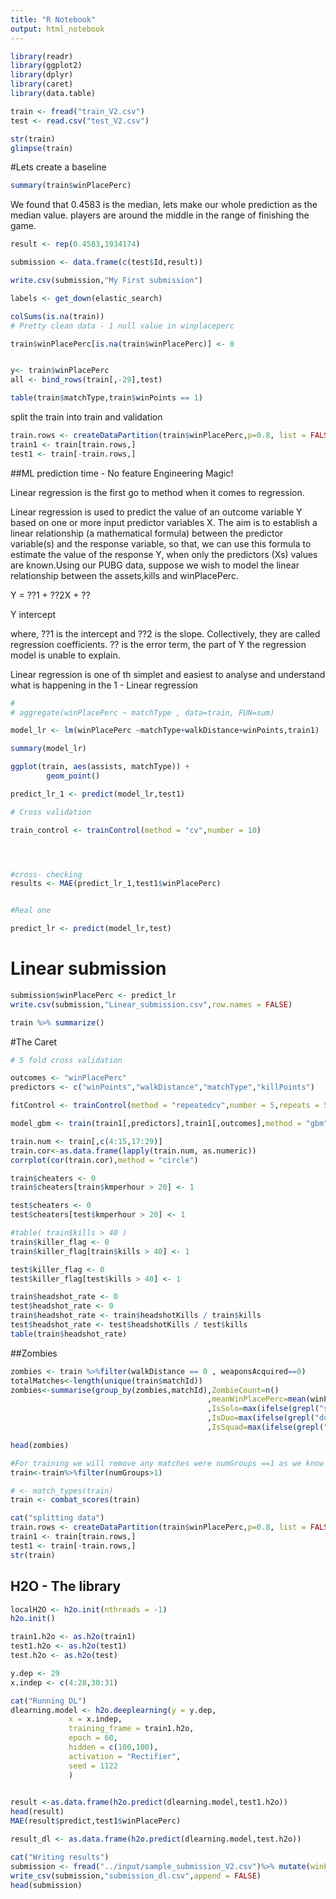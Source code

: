 ---
title: "R Notebook"
output: html_notebook
---



```{r}
library(readr)
library(ggplot2)
library(dplyr)
library(caret)
library(data.table)
```

```{r}
train <- fread("train_V2.csv")
test <- read.csv("test_V2.csv")
```


```{r}

str(train)
glimpse(train)

```

#Lets create a baseline
```{r}

summary(train$winPlacePerc)

```

We found that 0.4583 is the median, lets make our whole prediction as the median value.
players are around the middle in the range of finishing the game.

```{r}
result <- rep(0.4583,1934174)

submission <- data.frame(c(test$Id,result))

write.csv(submission,"My First submission")

labels <- get_down(elastic_search)

```



```{r}
colSums(is.na(train))
# Pretty clean data - 1 null value in winplaceperc
```

```{r}
train$winPlacePerc[is.na(train$winPlacePerc)] <- 0


y<- train$winPlacePerc
all <- bind_rows(train[,-29],test)

```


```{r}
table(train$matchType,train$winPoints == 1)

```

split the train into train and validation
```{r}

train.rows <- createDataPartition(train$winPlacePerc,p=0.8, list = FALSE)
train1 <- train[train.rows,]
test1 <- train[-train.rows,]

```


##ML prediction time - No feature Engineering Magic!

Linear regression is the first go to method when it comes to regression.

     

Linear regression is used to predict the value of an outcome variable Y based on one or more input predictor variables X. The aim is to establish a linear relationship (a mathematical formula) between the predictor variable(s) and the response variable, so that, we can use this formula to estimate the value of the response Y, when only the predictors (Xs) values are known.Using our PUBG data, suppose we wish to model the linear relationship between the assets,kills and winPlacePerc.

 Y = ??1 + ??2X + ??
 
 Y intercept 

where, ??1 is the intercept and ??2 is the slope. Collectively, they are called regression coefficients. ?? is the error term, the part of Y the regression model is unable to explain.

Linear regression is one of th simplet and easiest to analyse and understand what is happening in the 
1 - Linear regression

```{r}
# 
# aggregate(winPlacePerc ~ matchType , data=train, FUN=sum)

model_lr <- lm(winPlacePerc ~matchType+walkDistance+winPoints,train1)

summary(model_lr)


```

```{r}

ggplot(train, aes(assists, matchType)) +
        geom_point()

```


```{r}

predict_lr_1 <- predict(model_lr,test1)

# Cross validation

train_control <- trainControl(method = "cv",number = 10)




#cross- checking
results <- MAE(predict_lr_1,test1$winPlacePerc)


#Real one

predict_lr <- predict(model_lr,test)


```

# Linear submission
```{r}

submission$winPlacePerc <- predict_lr
write.csv(submission,"Linear_submission.csv",row.names = FALSE)

```


```{r}
train %>% summarize()
```

#The Caret

```{r}
# 5 fold cross validation

outcomes <- "winPlacePerc"
predictors <- c("winPoints","walkDistance","matchType","killPoints")

fitControl <- trainControl(method = "repeatedcv",number = 5,repeats = 5)

model_gbm <- train(train1[,predictors],train1[,outcomes],method = "gbm",trControl = fitControl)

```


```{r}
train.num <- train[,c(4:15,17:29)]
train.cor<-as.data.frame(lapply(train.num, as.numeric))
corrplot(cor(train.cor),method = "circle")
```

```{r}
train$cheaters <- 0
train$cheaters[train$kmperhour > 20] <- 1

test$cheaters <- 0
test$cheaters[test$kmperhour > 20] <- 1

#table( train$kills > 40 )
train$killer_flag <- 0
train$killer_flag[train$kills > 40] <- 1

test$killer_flag <- 0
test$killer_flag[test$kills > 40] <- 1

train$headshot_rate <- 0
test$headshot_rate <- 0
train$headshot_rate <- train$headshotKills / train$kills
test$headshot_rate <- test$headshotKills / test$kills
table(train$headshot_rate)

```
##Zombies

```{r}

zombies <- train %>%filter(walkDistance == 0 , weaponsAcquired==0)
totalMatches<-length(unique(train$matchId))
zombies<-summarise(group_by(zombies,matchId),ZombieCount=n()
                                            ,meanWinPlacePerc=mean(winPlacePerc,na.rm=T)
                                            ,IsSolo=max(ifelse(grepl("solo", matchType, fixed=TRUE)==T,1,0))
                                            ,IsDuo=max(ifelse(grepl("duo", matchType, fixed=TRUE)==T,1,0))
                                            ,IsSquad=max(ifelse(grepl("squad", matchType, fixed=TRUE)==T,1,0)))%>%mutate(row=row_number())

head(zombies)
```

```{r}
#For training we will remove any matches were numGroups ==1 as we know these will always be 0
train<-train%>%filter(numGroups>1)

# <- match_types(train)
train <- combat_scores(train)

```

```{r}
cat("splitting data")
train.rows <- createDataPartition(train$winPlacePerc,p=0.8, list = FALSE)
train1 <- train[train.rows,]
test1 <- train[-train.rows,]
str(train)

```

## H2O - The library

```{r}
localH2O <- h2o.init(nthreads = -1)
h2o.init()
```

```{r}
train1.h2o <- as.h2o(train1)
test1.h2o <- as.h2o(test1)
test.h2o <- as.h2o(test)

```

```{r}
y.dep <- 29
x.indep <- c(4:28,30:31)

cat("Running DL")
dlearning.model <- h2o.deeplearning(y = y.dep,
             x = x.indep,
             training_frame = train1.h2o,
             epoch = 60,
             hidden = c(100,100),
             activation = "Rectifier",
             seed = 1122
             )
             
```

```{r}
result <-as.data.frame(h2o.predict(dlearning.model,test1.h2o))
head(result)
MAE(result$predict,test1$winPlacePerc)

result_dl <- as.data.frame(h2o.predict(dlearning.model,test.h2o))

cat("Writing results")
submission <- fread("../input/sample_submission_V2.csv")%>% mutate(winPlacePerc = result_dl$predict)
write_csv(submission,"submission_dl.csv",append = FALSE)
head(submission)
```
